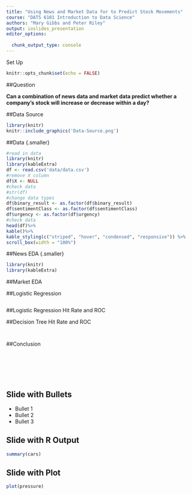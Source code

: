 ```yaml
---
title: "Using News and Market Data for to Predict Stock Movements"
course: "DATS 6101 Introduction to Data Science"
authors: "Mary Gibbs and Peter Riley"
output: ioslides_presentation
editor_options: 
  
  chunk_output_type: console
---
```


Set Up
```r
knitr::opts_chunk$set(echo = FALSE)
```

##Question

**Can a combination of news data and market data predict whether a company's stock will increase or decrease within a day?**

##Data Source 
```r
library(knitr)
knitr::include_graphics('Data-Source.png')
```

##Data {.smaller}
```r
#read in data 
library(knitr)
library(kableExtra)
df <- read.csv('data/data.csv') 
#remove X column
df$X <- NULL 
#check data
#str(df)
#change data types
df$binary_result <- as.factor(df$binary_result)
df$sentimentClass <- as.factor(df$sentimentClass)
df$urgency <- as.factor(df$urgency)
#check data
head(df)%>%
kable()%>%
kable_styling(c("striped", "hover", "condensed", "responsive")) %>%
scroll_box(width = "100%")

```
##News EDA {.smaller}
```r
library(knitr)
library(kableExtra)

```
##Market EDA

##Logistic Regression 
```r

```
##Logistic Regression Hit Rate and ROC

##Decision Tree Hit Rate and ROC
```r

```

```r


```
##Conclusion
```r

```

```

```

```



```



```r

```


## Slide with Bullets

- Bullet 1
- Bullet 2
- Bullet 3

## Slide with R Output

```r
summary(cars)
```

## Slide with Plot

```r
plot(pressure)
```

